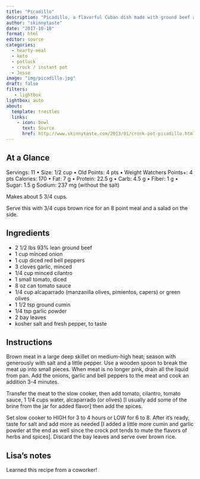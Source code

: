 ```yaml
---
title: "Picadillo"
description: "Picadillo, a flavorful Cuban dish made with ground beef and a sauce made from simmering tomatoes, green olives, bell peppers, cumin, and spices is one of my favorite weeknight meals. "
author: "skinnytaste"
date: "2017-10-18"
format: html
editor: source
categories:
  - hearty-meal
  - keto
  - potluck
  - crock / instant pot
  - Jesse
image: "img/picadillo.jpg"
draft: false
filters:
   - lightbox
lightbox: auto
about:
  template: trestles
  links:
    - icon: bowl
      text: Source
      href: http://www.skinnytaste.com/2013/01/crock-pot-picadillo.html
---
```


## At a Glance

Servings: 11 • Size: 1/2 cup  • Old Points: 4 pts • Weight Watchers Points+: 4 pts
Calories: 170 • Fat: 7 g • Protein:  22.5 g • Carb: 4.5 g  • Fiber: 1 g • Sugar: 1.5 g
Sodium: 237 mg (without the salt)

Makes about 5 3/4 cups.

Serve this with 3/4 cups brown rice for an 8 point meal and a salad on the side.

## Ingredients

- 2 1/2 lbs 93% lean ground beef
- 1 cup minced onion
- 1 cup diced red bell peppers
- 3 cloves garlic, minced
- 1/4 cup minced cilantro
- 1 small tomato, diced
- 8 oz can tomato sauce
- 1/4 cup alcaparrado (manzanilla olives, pimientos, capers) or green olives
- 1 1/2 tsp ground cumin
- 1/4 tsp garlic powder
- 2 bay leaves
- kosher salt and fresh pepper, to taste

## Instructions

Brown meat in a large deep skillet on  medium-high heat; season with generously with salt and a little pepper. Use a wooden spoon to break the meat up into small pieces. When meat is no longer pink, drain all the liquid from pan.  Add the onions, garlic and bell peppers to the meat and cook an addition 3-4 minutes.

Transfer the meat to the slow cooker, then  add tomato, cilantro, tomato sauce, 1 1/4 cups water, alcaparrado (or olives) [I usually add some of the brine from the jar for added flavor] then add  the spices.

Set slow cooker to HIGH for 3 to 4 hours or  LOW for 6 to 8. After it's ready, taste for salt and add more as needed [I added a little more cumin and garlic powder at the end as well since the crock pot tends to mute the flavors of herbs and spices]. Discard  the bay leaves and serve over brown rice.

## Lisa's notes

Learned this recipe from a coworker!